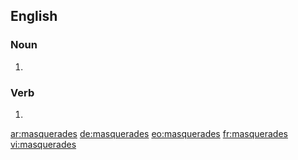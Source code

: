 ==English==

===Noun===
{{head|en|plural}}

# {{plural of|masquerade|lang=en|nocat=1}}

===Verb===
{{head|en}}

# {{en-third-person singular of|masquerade}}

[[ar:masquerades]]
[[de:masquerades]]
[[eo:masquerades]]
[[fr:masquerades]]
[[vi:masquerades]]